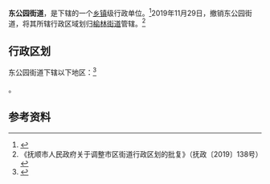 {{中国乡级行政区|21/04/02/003/000
| 电话区号 = 24
}}

'''东公园街道'''，是{{PRC admin/fullname|21/04/02/003/000|3}}下辖的一个[[乡镇|乡镇]]级行政单位。<ref>{{PRC admin/ref sgc|{{PRC admin/parent|21/04/02/003/000}}}}</ref>2019年11月29日，撤销东公园街道，将其所辖行政区域划归[[榆林街道|榆林街道]]管辖。<ref>《抚顺市人民政府关于调整市区街道行政区划的批复》（抚政〔2019〕138号）</ref>

== 行政区划 ==

东公园街道下辖以下地区：<ref>{{PRC admin/ref sgc|21/04/02/003/000}}</ref>

{{PRC admin/children|21/04/02/003/000}}。

== 参考资料 ==

{{reflist}}

{{PRC admin/navcat|21/04/02/003/000}}